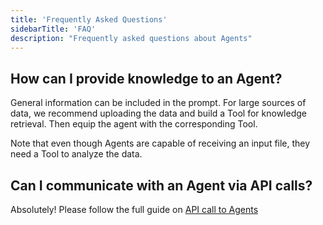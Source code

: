 ```yaml
---
title: 'Frequently Asked Questions'
sidebarTitle: 'FAQ'
description: "Frequently asked questions about Agents"
---
```


## How can I provide knowledge to an Agent?
General information can be included in the prompt. For large sources of data, we 
recommend uploading the data and build a Tool for knowledge retrieval. Then equip
the agent with the corresponding Tool.

Note that even though Agents are capable of receiving an input file, they need a 
Tool to analyze the data.

## Can I communicate with an Agent via API calls?
Absolutely!
Please follow the full guide on [API call to Agents](/agent/extend-your-agent/api)